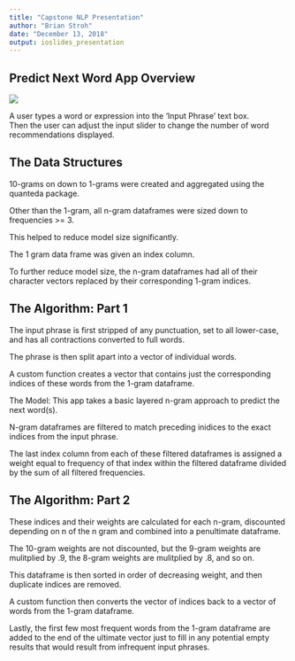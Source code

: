 ---
title: "Capstone NLP Presentation"
author: "Brian Stroh"
date: "December 13, 2018"
output: ioslides_presentation
---

## Predict Next Word App Overview
![](AppDemo.png)  
  
A user types a word or expression into the 'Input Phrase' text box.  
Then the user can adjust the input slider to change the number of word recommendations displayed.

## The Data Structures

10-grams on down to 1-grams were created and aggregated using the quanteda package.  
  
Other than the 1-gram, all n-gram dataframes were sized down to frequencies >= 3.  
  
This helped to reduce model size significantly.  
  
The 1 gram data frame was given an index column.  
  
To further reduce model size, the n-gram dataframes had all of their character vectors replaced by their corresponding 1-gram indices.  
  

## The Algorithm: Part 1

The input phrase is first stripped of any punctuation, set to all lower-case, and has all contractions converted to full words.
  
The phrase is then split apart into a vector of individual words.
  
A custom function creates a vector that contains just the corresponding indices of these words from the 1-gram dataframe.  
  
The Model: This app takes a basic layered n-gram approach to predict the next word(s).  
  
N-gram dataframes are filtered to match preceding inidices to the exact indices from the input phrase.
  
The last index column from each of these filtered dataframes is assigned a weight equal to frequency of that index within the filtered dataframe divided by the sum of all filtered frequencies.

## The Algorithm: Part 2
  
These indices and their weights are calculated for each n-gram, discounted depending on n of the n gram and combined into a penultimate dataframe.
  
The 10-gram weights are not discounted, but the 9-gram weights are mulitplied by .9, the 8-gram weights are mulitplied by .8, and so on.
  
This dataframe is then sorted in order of decreasing weight, and then duplicate indices are removed.
  
A custom function then converts the vector of indices back to a vector of words from the 1-gram dataframe.
  
Lastly, the first few most frequent words from the 1-gram dataframe are added to the end of the ultimate vector just to fill in any potential empty results that would result from infrequent input phrases.


